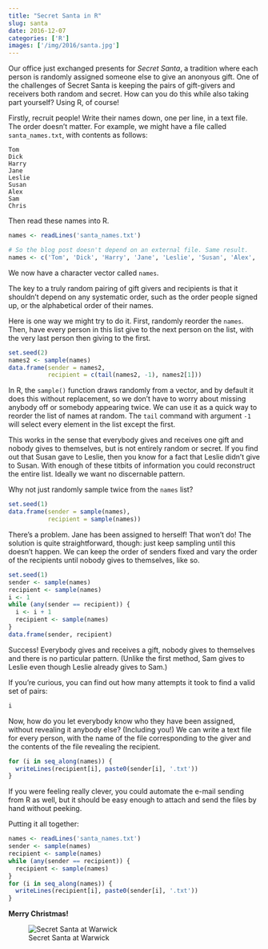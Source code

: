 ```yaml
---
title: "Secret Santa in R"
slug: santa
date: 2016-12-07
categories: ['R']
images: ['/img/2016/santa.jpg']
---
```


Our office just exchanged presents for *Secret Santa*, a tradition where each person is randomly assigned someone else to give an anonyous gift. One of the challenges of Secret Santa is keeping the pairs of gift-givers and receivers both random and secret. How can you do this while also taking part yourself? Using R, of course!

Firstly, recruit people! Write their names down, one per line, in a text file. The order doesn't matter. For example, we might have a file called `santa_names.txt`, with contents as follows:

```
Tom
Dick
Harry
Jane
Leslie
Susan
Alex
Sam
Chris
```

Then read these names into R.

```r
names <- readLines('santa_names.txt')
```

```r
# So the blog post doesn't depend on an external file. Same result.
names <- c('Tom', 'Dick', 'Harry', 'Jane', 'Leslie', 'Susan', 'Alex', 'Sam', 'Chris')
```

We now have a character vector called `names`.

The key to a truly random pairing of gift givers and recipients is that it shouldn't depend on any systematic order, such as the order people signed up, or the alphabetical order of their names.

Here is one way we might try to do it. First, randomly reorder the `names`. Then, have every person in this list give to the next person on the list, with the very last person then giving to the first.

```r
set.seed(2)
names2 <- sample(names)
data.frame(sender = names2,
           recipient = c(tail(names2, -1), names2[1]))
```

In R, the `sample()` function draws randomly from a vector, and by default it does this without replacement, so we don't have to worry about missing anybody off or somebody appearing twice. We can use it as a quick way to reorder the list of names at random. The `tail` command with argument `-1` will select every element in the list except the first.

This works in the sense that everybody gives and receives one gift and nobody gives to themselves, but is not entirely random or secret. If you find out that Susan gave to Leslie, then you know for a fact that Leslie didn't give to Susan. With enough of these titbits of information you could reconstruct the entire list. Ideally we want no discernable pattern.

Why not just randomly sample twice from the `names` list?

```r
set.seed(1)
data.frame(sender = sample(names),
           recipient = sample(names))
```

There's a problem. Jane has been assigned to herself! That won't do! The solution is quite straightforward, though: just keep sampling until this doesn't happen. We can keep the order of senders fixed and vary the order of the recipients until nobody gives to themselves, like so.

```r
set.seed(1)
sender <- sample(names)
recipient <- sample(names)
i <- 1
while (any(sender == recipient)) {
  i <- i + 1
  recipient <- sample(names)
}
data.frame(sender, recipient)
```

Success! Everybody gives and receives a gift, nobody gives to themselves and there is no particular pattern. (Unlike the first method, Sam gives to Leslie even though Leslie already gives to Sam.)

If you're curious, you can find out how many attempts it took to find a valid set of pairs:

```r
i
```

Now, how do you let everybody know who they have been assigned, without revealing it anybody else? (Including you!) We can write a text file for every person, with the name of the file corresponding to the giver and the contents of the file revealing the recipient.

```r
for (i in seq_along(names)) {
  writeLines(recipient[i], paste0(sender[i], '.txt'))
}
```

If you were feeling really clever, you could automate the e-mail sending from R as well, but it should be easy enough to attach and send the files by hand without peeking.

Putting it all together:

```r
names <- readLines('santa_names.txt')
sender <- sample(names)
recipient <- sample(names)
while (any(sender == recipient)) {
  recipient <- sample(names)
}
for (i in seq_along(names)) {
  writeLines(recipient[i], paste0(sender[i], '.txt'))
}
```

**Merry Christmas!**

![Secret Santa at Warwick](/img/2016/santa.jpg)